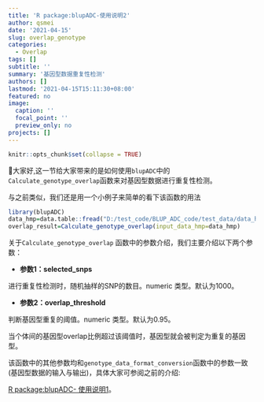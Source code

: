 ```yaml
---
title: 'R package:blupADC-使用说明2'
author: qsmei
date: '2021-04-15'
slug: overlap_genotype
categories:
  - Overlap
tags: []
subtitle: ''
summary: '基因型数据重复性检测'
authors: []
lastmod: '2021-04-15T15:11:30+08:00'
featured: no
image:
  caption: ''
  focal_point: ''
  preview_only: no
projects: []
---
```


```r
knitr::opts_chunk$set(collapse = TRUE)
```

👦大家好,这一节给大家带来的是如何使用`blupADC`中的`Calculate_genotype_overlap`函数来对基因型数据进行重复性检测。

与之前类似，我们还是用一个小例子来简单的看下该函数的用法

```r
library(blupADC)
data_hmp=data.table::fread("D:/test_code/BLUP_ADC_code/test_data/data_hmp.txt",data.table=F)
overlap_result=Calculate_genotype_overlap(input_data_hmp=data_hmp)
```

关于`Calculate_genotype_overlap` 函数中的参数介绍，我们主要介绍以下两个参数：

-   **参数1：selected_snps**

进行重复性检测时，随机抽样的SNP的数目。numeric 类型。默认为1000。

-   **参数2：overlap_threshold**

判断基因型重复的阈值。numeric 类型。默认为0.95。

当个体间的基因型overlap比例超过该阈值时，基因型就会被判定为重复的基因型。

该函数中的其他参数均和`genotype_data_format_conversion`函数中的参数一致(基因型数据的输入与输出)，具体大家可参阅之前的介绍:

[R package:blupADC- 使用说明1](http://localhost:4321/post/blupadc/)。
